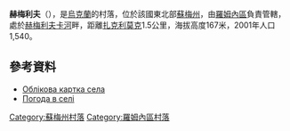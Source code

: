 {{coord|50|53|20|N|33|29|14|E|scale:100000|display=title}}

'''赫梅利夫'''（{{lang-uk|Хмелів}}），是[[烏克蘭|烏克蘭]]的村落，位於該國東北部[[蘇梅州|蘇梅州]]，由[[羅姆內區|羅姆內區]]負責管轄，處於[[赫梅利夫卡河|赫梅利夫卡河]]畔，距離[[扎克利莫克|扎克利莫克]]1.5公里，海拔高度167米，2001年人口1,540。

==參考資料==
* [http://gska2.rada.gov.ua/pls/z7502/A005?rdat1=20.10.2003&rf7571=30030 Облікова картка села]{{dead link|date=2018年4月 |bot=InternetArchiveBot |fix-attempted=yes }}
* [http://weather.in.ua/ua/symskaja/27363 Погода в селі] {{Wayback|url=http://weather.in.ua/ua/symskaja/27363 |date=20111219225517 }}

{{DEFAULTSORT:Хмелів}}
[[Category:蘇梅州村落|Category:蘇梅州村落]]
[[Category:羅姆內區村落|Category:羅姆內區村落]]


{{Sumy-geo-stub}}